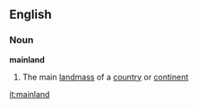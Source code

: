 ==English==

===Noun===
'''mainland'''
# The main [[landmass]] of a [[country]] or [[continent]]

[[it:mainland]]